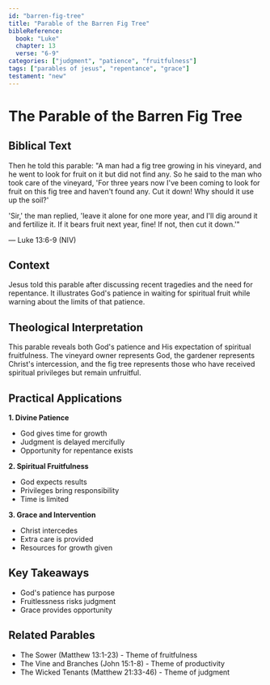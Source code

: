 ```yaml
---
id: "barren-fig-tree"
title: "Parable of the Barren Fig Tree"
bibleReference:
  book: "Luke"
  chapter: 13
  verse: "6-9"
categories: ["judgment", "patience", "fruitfulness"]
tags: ["parables of jesus", "repentance", "grace"]
testament: "new"
---
```


# The Parable of the Barren Fig Tree

## Biblical Text

Then he told this parable: "A man had a fig tree growing in his vineyard, and he went to look for fruit on it but did not find any. So he said to the man who took care of the vineyard, 'For three years now I've been coming to look for fruit on this fig tree and haven't found any. Cut it down! Why should it use up the soil?'

'Sir,' the man replied, 'leave it alone for one more year, and I'll dig around it and fertilize it. If it bears fruit next year, fine! If not, then cut it down.'"

— Luke 13:6-9 (NIV)

## Context

Jesus told this parable after discussing recent tragedies and the need for repentance. It illustrates God's patience in waiting for spiritual fruit while warning about the limits of that patience.

## Theological Interpretation

This parable reveals both God's patience and His expectation of spiritual fruitfulness. The vineyard owner represents God, the gardener represents Christ's intercession, and the fig tree represents those who have received spiritual privileges but remain unfruitful.

## Practical Applications

**1. Divine Patience**
- God gives time for growth
- Judgment is delayed mercifully
- Opportunity for repentance exists

**2. Spiritual Fruitfulness**
- God expects results
- Privileges bring responsibility
- Time is limited

**3. Grace and Intervention**
- Christ intercedes
- Extra care is provided
- Resources for growth given

## Key Takeaways

- God's patience has purpose
- Fruitlessness risks judgment
- Grace provides opportunity

## Related Parables

- The Sower (Matthew 13:1-23) - Theme of fruitfulness
- The Vine and Branches (John 15:1-8) - Theme of productivity
- The Wicked Tenants (Matthew 21:33-46) - Theme of judgment 